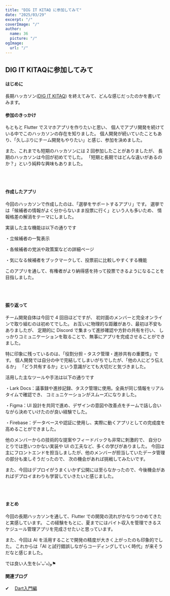 ```yaml
---
title: "DIG IT KITAQ に参加してみて"
date: "2025/03/29"
excerpt: "/"
coverImage: "/"
author:
  name: 36
  picture: "/"
ogImage:
  url: "/"
---
```


## <span>DIG IT KITAQ</span>に参加してみて

#### はじめに

長期ハッカソン(<span>[DIG IT KITAQ](https://dig-it-kitaq.jp)</span>)
を終えてみて、どんな感じだったのかを書いてみます。

#### 参加のきっかけ

もともと Flutter でスマホアプリを作りたいと思い、
個人でアプリ開発を続けている中でこのハッカソンの存在を知りました。
個人開発が続いていたこともあり、「久しぶりにチーム開発もやりたい」と感じ、参加を決めました。

また、これまでも短期のハッカソンには 2 回参加したことがありましたが、
長期のハッカソンは今回が初めてでした。
「短期と長期ではどんな違いがあるのか？」という純粋な興味もありました。

<br />
<br />

#### 作成したアプリ

今回のハッカソンで作成したのは、「選挙をサポートするアプリ」です。
選挙では「候補者の情報がよく分からないまま投票に行く」という人も多いため、
情報格差の解消をテーマにしました。

実装した主な機能は以下の通りです

・立候補者の一覧表示

・各候補者の党派や政策案などの詳細ページ

・気になる候補者をブックマークして、投票前に比較しやすくする機能

このアプリを通して、有権者がより納得感を持って投票できるようになることを目指しました。

<br />
<br />

#### 振り返って

チーム開発自体は今回で 4 回目ほどですが、
初対面のメンバーと完全オンラインで取り組むのは初めてでした。
お互いに物理的な距離があり、最初は不安もありましたが、
定期的に Discord で集まって進捗確認や方針の共有を行い、
しっかりコミュニケーションを取ることで、無事にアプリを完成させることができました。

特に印象に残っているのは、「役割分担・タスク管理・進捗共有の重要性」です。
個人開発では自分の中で完結してしまいがちでしたが、「他の人にどう伝えるか」
「どう共有するか」という意識がとても大切だと気づきました。

活用した主なツールや手法は以下の通りです

・Lark Docs：議事録や進捗記録、タスク管理に使用。全員が同じ情報をリアルタイムで確認でき、
コミュニケーションがスムーズになりました。

・Figma：UI 設計を共同で進め、デザインの意図や改善点をチームで話し合いながら決めていけたのが良い経験でした。

・Firebase：データベースや認証に使用し、実際に動くアプリとしての完成度を高めることができました。

他のメンバーからの技術的な提案やフィードバックも非常に刺激的で、
自分ひとりでは思いつかない実装や UI の工夫など、多くの学びがありました。
今回は主にフロントエンドを担当しましたが、他のメンバーが担当していたデータ管理の部分も楽しそうだったので、
次の機会があれば挑戦してみたいです。

また、今回はデプロイがうまくいかず公開には至らなかったので、今後機会があればデプロイまわりも学習していきたいと感じました。

<br />
<br />

#### まとめ

今回の長期ハッカソンを通して、Flutter での開発の流れがかなりつかめてきたと実感しています。
この経験をもとに、夏までにはバイト収入を管理できるスケジュール管理アプリを完成させたいと思っています。

また、今回は AI を活用することで開発の精度が大きく上がったのも印象的でした。
これからは「AI と試行錯誤しながらコーディングしていく時代」が来そうだなと感じました。

では良い人生を(๑'ᴗ'๑)و⚑

#### 関連ブログ

<span>✔︎</span> 　[Dart入門編](https://nxt-11k.pages.dev/blog/9) <br />
